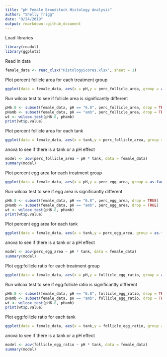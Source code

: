 ```yaml
---
title: "pH Female Broodstock Histology Analysis"
author: "Shelly Trigg"
date: "9/24/2019"
output: rmarkdown::github_document
---
```


Load libraries
```r
library(readxl)
library(ggplot2)
```

Read in data
```r
female_data <- read_xlsx("HistologyScores.xlsx", sheet = 1)
```

Plot percent follicle area for each treatment group
```r
ggplot(data = female_data, aes(x = pH,y = perc_follicle_area, group = as.factor(pH), fill = pH)) + geom_violin(trim = FALSE) + geom_boxplot(width = 0.2) + geom_jitter(shape =16, position= position_jitter(0.1)) + ylab("follicle area (%)") + theme_bw()
```

Run wilcox test to see if follicle area is significantly different
```r
pH6.8 <- subset(female_data, pH == "6.8", perc_follicle_area, drop = TRUE)
pHamb <- subset(female_data, pH == "amb", perc_follicle_area, drop = TRUE)
wt <- wilcox.test(pH6.8, pHamb)
print(wt$p.value)

```

Plot percent follicle area for each tank
```r
ggplot(data = female_data, aes(x = tank,y = perc_follicle_area, group = as.factor(tank), fill = pH)) + geom_violin(trim = FALSE) + geom_boxplot(width = 0.2) + geom_jitter(shape =16, position= position_jitter(0.1)) + ylab("follicle area (%)") + theme_bw()
```

anova to see if there is a tank or a pH effect
```r
model <- aov(perc_follicle_area ~ pH * tank, data = female_data)
summary(model)
```


Plot percent egg area for each treatment group
```r
ggplot(data = female_data, aes(x = pH,y = perc_egg_area, group = as.factor(pH), fill = pH)) + geom_violin(trim = FALSE) + geom_boxplot(width = 0.2) + geom_jitter(shape =16, position= position_jitter(0.1)) + ylab("egg area (%)") + theme_bw()
```

Run wilcox test to see if egg area is significantly different
```r
pH6.8 <- subset(female_data, pH == "6.8", perc_egg_area, drop = TRUE)
pHamb <- subset(female_data, pH == "amb", perc_egg_area, drop = TRUE)
wt <- wilcox.test(pH6.8, pHamb)
print(wt$p.value)
```

Plot percent egg area for each tank
```r
ggplot(data = female_data, aes(x = tank,y = perc_egg_area, group = as.factor(tank), fill = pH)) + geom_violin(trim = FALSE) + geom_boxplot(width = 0.2) + geom_jitter(shape =16, position= position_jitter(0.1)) + ylab("egg area (%)") + theme_bw()
```

anova to see if there is a tank or a pH effect
```r
model <- aov(perc_egg_area ~ pH * tank, data = female_data)
summary(model)
```



Plot egg:follicle ratio for each treatment group
```r
ggplot(data = female_data, aes(x = pH,y = follicle_egg_ratio, group = as.factor(pH), fill = pH)) + geom_violin(trim = FALSE) + geom_boxplot(width = 0.2) + geom_jitter(shape =16, position= position_jitter(0.1)) + ylab("egg:follicle ratio") + theme_bw()
```

Run wilcox test to see if egg:follicle ratio is significantly different
```r
pH6.8 <- subset(female_data, pH == "6.8", follicle_egg_ratio, drop = TRUE)
pHamb <- subset(female_data, pH == "amb", follicle_egg_ratio, drop = TRUE)
wt <- wilcox.test(pH6.8, pHamb)
print(wt$p.value)

```

Plot egg:follicle ratio for each tank
```r
ggplot(data = female_data, aes(x = tank,y = follicle_egg_ratio, group = as.factor(tank), fill = pH)) + geom_violin(trim = FALSE) + geom_boxplot(width = 0.2) + geom_jitter(shape =16, position= position_jitter(0.1)) + ylab("egg:follicle ratio") + theme_bw()
```

anova to see if there is a tank or a pH effect
```r
model <- aov(follicle_egg_ratio ~ pH * tank, data = female_data)
summary(model)
```